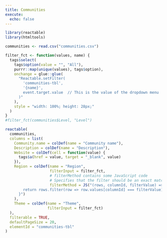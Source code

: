 ```yaml
---
title: Communities
execute: 
  echo: false
---
```


```r
library(reactable)
library(htmltools)
```

```r
communities <- read.csv("communities.csv")
```

```r
filter_fct <- function(values, name) {
  tags$select(
    tags$option(value = "", "All"),
    purrr::map(unique(values), tags$option),
    onchange = glue::glue(
      "Reactable.setFilter(
        'communities-tbl', 
        '{name}', 
        event.target.value  // This is the value of the dropdown menu
      )"
    ),
    style = "width: 100%; height: 28px;"
  )
}
#filter_fct(communities$Level, "Level")
```


```r
reactable(
  communities,
  columns = list(
    Community.name = colDef(name = "Community name"),
    Description = colDef(name = "Description"),
    Website = colDef(cell = function(value) {
      tags$a(href = value, target = "_blank", value)
    }),
    Region = colDef(name = "Region",
                    filterInput = filter_fct,
                    # filterMethod contains some JavaScript code
                    # Specifies that the filter should be an exact match
                    filterMethod = JS("(rows, columnId, filterValue) => {
        return rows.filter(row => row.values[columnId] === filterValue)
      }")
    ),
    Theme = colDef(name = "Theme",
                   filterInput = filter_fct)
  ),
  filterable = TRUE,
  defaultPageSize = 20,
  elementId = "communities-tbl"
)
```

